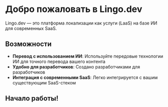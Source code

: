 # Добро пожаловать в Lingo.dev

Lingo.dev — это платформа локализации как услуги (LaaS) на базе ИИ для современных SaaS.

## Возможности

- **Перевод с использованием ИИ**: Используйте передовые технологии ИИ для точного перевода вашего контента
- **Удобно для разработчиков**: Создано разработчиками для разработчиков
- **Интеграция с современными SaaS**: Легко интегрируется с вашим существующим SaaS-стеком

## Начало работы!
